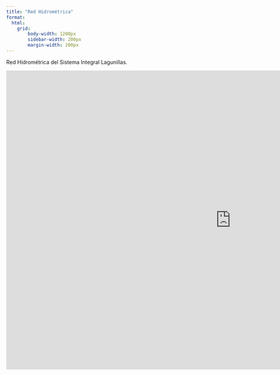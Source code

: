 ```yaml
---
title: "Red Hidrométrica"
format: 
  html:
    grid: 
        body-width: 1200px
        sidebar-width: 200px
        margin-width: 200px
---
```


Red Hidrométrica del Sistema Integral Lagunillas.

```{=html}
<iframe width="1200" height="800" src="https://hugoaluque.github.io/Red-Hidrometrica-SIL/" frameborder="0" style="border:0" allowfullscreen=""></iframe>
```
